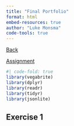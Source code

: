 ```yaml
---
title: "Final Portfolio"
format: html
embed-resources: true
author: "Luke Monsma"
code-tools: true
---
```


[Back](https://lukemonsma.github.io/DATA304/)

[Assignment](https://calvin-data304.netlify.app/hw/hw10-final-portfolio.html)

```r
#| code-fold: true 
library(vegabrite)
library(dplyr)
library(readr)
library(tidyr)
library(jsonlite)
```

## Exercise 1

